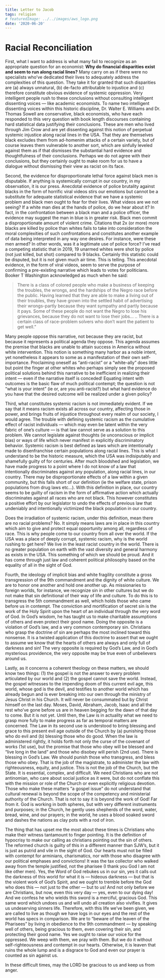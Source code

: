 ```yaml
---
title: Letter to Jacob
tags: religion
# featuredImage: ../../images/aws_logo.png
date: '2020-06-20'
---
```



# Racial Reconciliation
First, what I want to address is what many fail to recognize as an appropriate question for an economist: **Why do financial disparities exist and seem to run along racial lines?**  Many carry on as if there were no specialists who’ve dedicated their lives to adequately address the complexities of this question. They take it for granted that such disparities are (a) always unnatural, (b) de-facto attributable to injustice and (c) therefore constitute obvious evidence of systemic oppression. Very intelligent people rush to these conclusions without consulting intelligent dissenting voices — like academic economists. To name two intelligent dissenting voices within this historic discipline, Dr. Walter E. Williams and Dr. Thomas Sowell are conservative, black economists, who have each responded to this very question with book length discourses containing hard statistical data justifying their conclusions. These are men who lived through Jim Crow and are yet dissenting against this notion of perpetual systemic injustice along racial lines in the USA. That they are themselves black excludes them from ad-homenim attacks of a certain variety, but of course leaves them vulnerable to another sort, which are sinfully leveled against them as if that dismisses the substantial hard evidence and thoughtfulness of their conclusions. Perhaps we do not agree with their conclusions, but they certainly ought to make room for us to have a dialogue without dismissing their view as racist on its face.

Second, the evidence for disproportionate lethal force against black men is disputable. If anything is systemically corrupt in our country, in my observation, it is our press. Anecdotal evidence of police brutality against blacks in the form of horrific viral videos stirs our emotions but cannot be a substitute for adequate statistical evidence that we have a systemic problem and black men ought to fear for their lives. What videos are we not seeing? If a white man dies at the hands of police, do we hear about it? In fact, in the confrontation between a black man and a police officer, the evidence may suggest the man in blue is in greater risk. Black men commit a disproportionate amount of violent crime. Citations that 2x (or more) more blacks are killed by police than whites fails to take into consideration the moral complexities of such confrontations and constitutes another example of data being interpreted in any way one desires. For instance, were these men armed? In other words, was it a legitimate use of police force? I’ve read a competing statistic that in 2019, 19 unarmed whites were shot by police (not just killed, but shot) compared to 9 blacks. Certainly this statistic could be disputed, but it is not given much air time. This is telling. This anecdotal evidence, in the form of viral videos, seem to serve the purpose of confirming a pre-existing narrative which leads to votes for politicians. Booker T Washington acknowledged as much when he said:

> There is a class of colored people who make a business of keeping the troubles, the wrongs, and the hardships of the Negro race before the public. Having learned that they are able to make a living out of their troubles, they have grown into the settled habit of advertising their wrongs-partly because they want sympathy and partly because it pays. Some of these people do not want the Negro to lose his grievances, because they do not want to lose their jobs… .. There is a certain class of race-problem solvers who don’t want the patient to get well.”

Many people oppose this narrative, not because they are racist, but because it represents a political agenda they oppose. This agenda assumes the premise that blacks are unable to attain success in America without white intervention. This notion is something many harbor as a noble intent, yet nonetheless it appears to some as a manifestation of their own self-importance. Proclaiming oneself as “anti-racist” or a “white-ally” does little  but point the finger at other whites who perhaps simply see the proposed political solutions behind this narrative to be inefficient in realizing their intent — even if the narrative itself is conceded! Equating intent with outcomes is the basic flaw of much political contempt; the question is not “what is your intent” (ie or, are you anti-racist?) but what hard evidence do you have that the desired outcome will be realized under a given policy?

Third, what constitutes systemic racism is not immediately evident. If we say that it means racism exists all across our country, affecting those in power, and brings fruits of injustice throughout every realm of our society, I would agree. The trouble with defining systemic racism as the cumulative effect of racist individuals — which may even be latent within the very fabric of one’s culture — is that law cannot serve as a solution to this problem. We cannot legislate against thoughts (ie unconscious or implicit bias) or ways of life which never manifest in explicitly discriminatory behavior. Systemic racism is best defined as laws which are intentionally made to disenfranchise certain populations along racial lines. This is what I understand to be the historic measure, which the USA was indisiputably and shamefully guilty of for centuries. After much bloodshed and legislation, we have made progress to a point where I do not know of a law that intentionally discriminates against any population, along racial lines, in our country. There may be disproportionate effects of a law within a given community, but this falls short of our definition (ie the welfare state, prison populations from drug laws etc…). With this definition in place, our country seems to be guilty of racism in the form of affirmative action which actually discriminates against all races who are not black. This however constitutes a positive effort by our legislator to undo the effects of previous law that undeniably and intentionally victimized the black population in our country.

Does the irradiation of systemic racism, under this definition, mean there are no racial problems? No. It simply means laws are in place in this country which aim to give and protect equal opportunity among all, regardless of race. This is why people come to our country from all over the world. If the USA was a place of deeply corrupt, systemic racism, why is the world rushing to get here? We live in the least racist country in the world. There is no greater population on earth with the vast diversity and general harmony as exists in the USA. This something of which we should be proud. And it has come through just law and coherent political philosophy based on the equality of all in the sight of God.

Fourth, the ideology of implicit bias and white fragility constitute a gross transgression of the 9th commandment and the dignity of white culture. We are to honor one another and hold one another up. As missionaries to foreign worlds, for instance, we recognize sin in other cultures but we do not make that sin definitional of their way of life and culture. To do this is to transgress the 5th commandment as well, which holds those who came before us in contempt. The conviction and mortification of secret sin is the work of the Holy Spirit upon the heart of an individual through the very word of God. In God’s wisdom, he has taught us to make charitable assumptions of others and even protect their good name. Doing the opposite is a violation of God’s law, and a very common contemporary sin. Christians who grasp the doctrine of sin are perhaps the most inclined toward this nonsense. It is a twisted application of this doctrine to assert that we ought to assume we know that the hearts of others are always and only full of darkness and sin! The very opposite is required by God’s Law, and in God’s mysterious providence, the very opposite may be true even of unbelievers around us.

Lastly, as it concerns a coherent theology on these matters, we should know two things: (1) the gospel is not the answer to every problem articulated by our world and (2) the gospel cannot save the world. Instead, the gospel witnesses to the impending doom of this current evil age, this world, whose god is the devil, and testifies to another world which has already begun and is ever breaking into our own through the ministry of Jesus Christ in his Church. It will never be consummated but by Christ himself on the last day. Moses, David, Abraham, Jacob, Isaac and all the rest who’ve gone before us are in heaven begging for the dawn of that day to come. But it is not yet. Until then, the Law is in actuality what we need to grasp more fully to make progress as far as temporal matters are concerned. The Law in its second use is understood to bring blessing and grace to this present evil age outside of the Church by (a) punishing those who do evil and (b) blessing those who do good. When the law is administered rightly, it holds forth not only the curse of the covenant of works (1st use), but the promise that those who obey will be blessed and “live long in the land” and those who disobey will perish (2nd use). There is blessing in God’s Law. We should punish those who transgress, and bless those who obey. That is the job of the magistrate, to administer the law with righteousness, equity, and justice. This is not the job of the Church, but the State. It is essential, complex, and difficult. We need Christians who are not antinomian, who care about social justice as it were, but do not conflate this with the mission or role of the Church or even explicitly religious devotion. Those who make these matters “a gospel issue” do not understand that cultural renewal is beyond the scope of the competency and ministerial authority of the Church. That is not to say it is beyond the work of God! Far from it. God is working in both spheres, but with very different instruments and purposes; in the Church, he gently uses shepherds of the word, water, bread, wine, and our prayers; in the world, he uses a blood soaked sword and dashes the nations as clay pots with a rod of iron. 

The thing that has upset me the most about these times is Christians who make their witness tantamount to finger pointing. It is the definition of hypocrisy to make our calling as christians pointing out the sin of others. The reformed church is guilty of this in a different manner than SJW’s, but it is just as putrid and vile in the sight of God. Our hearts must not be filled with contempt for arminians, charismatics, nor with those who disagree with our political emphases and convictions! It was the tax collector who walked away from the temple justified, not the pharisee (I thank you God I am not like other men). Yes, the Word of God rebukes us in our sin, yes it calls out the darkness of this world for what it is — hideous darkness — but that is the violent work of God’s Spirit, and we ought to tremble before the God who does this — not just to the other — but to us! And not only before we are Christians, but now, even this very day — yes, even to our dying day! And we confess he who wields this sword is a merciful, gracious God. This same word which undoes us and will undo all creation also vivifies. It gives us undeserving sinners life. Therefore, with this life we’ve been given, we are called to live as though we have logs in our eyes and the rest of the world has specs in comparison. We are to “beware of the leaven of the Pharisees” by living in obedience to the 9th commandment — by speaking well of others, being gracious to them, even covering their sin, and protecting their good name. Yes we ought to raise our voice for the oppressed. We weep with them, we pray with them. But we do it without self-righteousness and contempt in our hearts. Otherwise, it is leaven that ruins the whole lump and is a disgrace to God and even our prayer is counted as sin against us.

In these difficult times, may the LORD be gracious to us and keep us from anger.
